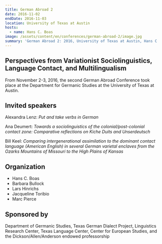 ```yaml
---
title: German Abroad 2
date: 2016-11-02
endDate: 2016-11-03
location: University of Texas at Austin
hosts:
  - name: Hans C. Boas
image: /assets/content/en/conferences/german-abroad-2/image.jpg
summary: 'German Abroad 2: 2016, University of Texas at Austin, Hans C. Boas'
---
```

## Perspectives from Variationist Sociolinguistics, Language Contact, and Multilingualism

From November 2-3, 2016, the second German Abroad Conference took place at the Department for Germanic Studies at the University of Texas at Austin.

## Invited speakers

Alexandra Lenz: *Put and take verbs in German*

Ana Deumert: *Towards a sociolinguistics of the colonial/post-colonial contact zone: Comparative reflections on Kiche Duits and Unserdeutsch*

Bill Keel: *Comparing intergenerational assimilation to the dominant contact language (American English) in several German varietal enclaves from the Ozarks Mountains of Missouri to the High Plains of Kansas*

## Organization

* Hans C. Boas
* Barbara Bullock
* Lars Hinrichs
* Jacqueline Toribio
* Marc Pierce

## Sponsored by

Department of Germanic Studies, Texas German Dialect Project, Linguistics Research Center, Texas Language Center, Center for European Studies, and the Dickson/Allen/Anderson endowed professorship
